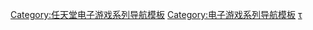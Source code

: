 {{Navbox
|name = 瑪利歐賽車系列
|title = [[瑪利歐賽車系列]]
|state = {{{state|autocollapse}}}
|bodyclass = hlist
|image = [[File:Mario Kart logo.png|150px]]

|group1 = 主系列
|list1 = 
* [[超级马里奥赛车]]
* [[马里奥赛车64]]
* [[马里奥赛车Advance|Advance]]
* [[马里奥赛车 双重冲击！！|双重冲击！！]]
* [[马里奥赛车DS|DS]]
* [[瑪利歐賽車Wii|Wii]]
* [[瑪利歐賽車7|7]]
* [[瑪利歐賽車8|8]]
** [[瑪利歐賽車8#瑪利歐賽車8 豪華版|豪華版]]

|group2 = 延伸系列
|list2 = 
* {{tsl|en|Mario Kart Arcade GP|马里奥赛车街机GP|街机GP}}
* [[马里奥赛车巡回赛|巡迴賽]]
* [[瑪利歐賽車實況 家庭賽車場|家庭賽車場]]

|group3 = 相關遊戲
|list3 = 
* [[F1赛车 (游戏)|F1赛车]]
* [[FC大奖赛系列]]
* [[F-Zero X 未来赛车|F-Zero X]]

|group4 = 相關公司
|list4 = 
* [[任天堂]]
* [[Intelligent Systems]]
* [[萬代南夢宮娛樂]]
* [[Retro工作室]]
* [[DeNA]]

|group5 = 相關條目
|list5 = 
* [[瑪利歐系列]]
* [[刺刺龜殼]]
}}<noinclude>
{{collapsible option}}

{{DEFAULTSORT:Mario Racing}}
[[Category:任天堂电子游戏系列导航模板]]
[[Category:电子游戏系列导航模板]]
[[Category:瑪利歐賽車系列|τ]]
</noinclude>